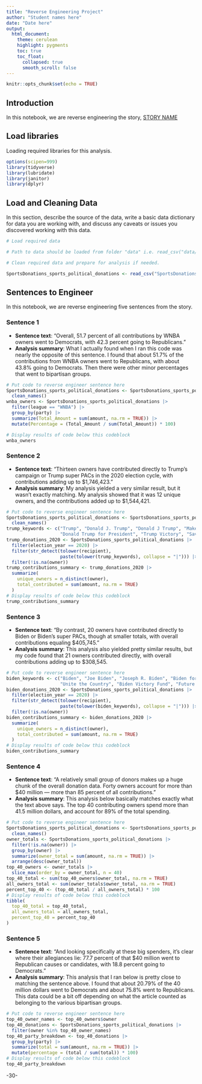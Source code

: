 ```yaml
---
title: "Reverse Engineering Project"
author: "Student names here"
date: "Date here"
output:
  html_document:
    theme: cerulean
    highlight: pygments
    toc: true
    toc_float:
      collapsed: true
      smooth_scroll: false
---
```


```r
knitr::opts_chunk$set(echo = TRUE)
```

## Introduction 

In this notebook, we are reverse engineering the story, [STORY NAME](STORY URL)

## Load libraries

Loading required libraries for this analysis.

```r
options(scipen=999)
library(tidyverse)
library(lubridate)
library(janitor)
library(dplyr)
```

## Load and Cleaning Data

In this section, describe the source of the data, write a basic data dictionary for data you are working with, and discuss any caveats or issues you discovered working with this data. 

```r
# Load required data

# Path to data should be loaded from folder "data" i.e. read_csv("data/name_of_data.csv")

# Clean required data and prepare for analysis if needed. 

SportsDonations_sports_political_donations <- read_csv("SportsDonations - sports-political-donations.csv")
```

## Sentences to Engineer
In this notebook, we are reverse engineering five sentences from the story.

### Sentence 1

* **Sentence text**: "Overall, 51.7 percent of all contributions by WNBA owners went to Democrats, with 42.3 percent going to Republicans."
* **Analysis summary**: What I actually found when I ran this code was nearly the opposite of this sentence. I found that about 51.7% of the contributions from WNBA owners went to Republicans, with about 43.8% going to Democrats. Then there were other minor percentages that went to bipartisan groups.

```r
# Put code to reverse engineer sentence here
SportsDonations_sports_political_donations <- SportsDonations_sports_political_donations |>
  clean_names()
wnba_owners <- SportsDonations_sports_political_donations |>
  filter(league == "WNBA") |>
  group_by(party) |>
  summarize(Total_Amount = sum(amount, na.rm = TRUE)) |>
  mutate(Percentage = (Total_Amount / sum(Total_Amount)) * 100)

# Display results of code below this codeblock
wnba_owners
```

### Sentence 2

* **Sentence text**: "Thirteen owners have contributed directly to Trump’s campaign or Trump super PACs in the 2020 election cycle, with contributions adding up to $1,746,423."
* **Analysis summary**: My analysis yielded a very similar result, but it wasn't exactly matching. My analysis showed that it was 12 unique owners, and the contributions added up to $1,544,421.

```r
# Put code to reverse engineer sentence here
SportsDonations_sports_political_donations <- SportsDonations_sports_political_donations |>
  clean_names()
trump_keywords <- c("Trump", "Donald J. Trump", "Donald J Trump", "Make America Great Again", 
                    "Donald Trump for President", "Trump Victory", "Save America", "Trump MAGA Committee")
trump_donations_2020 <- SportsDonations_sports_political_donations |>
  filter(election_year == 2020) |>
  filter(str_detect(tolower(recipient), 
                    paste(tolower(trump_keywords), collapse = "|"))) |>
  filter(!is.na(owner)) 
trump_contributions_summary <- trump_donations_2020 |>
  summarize(
    unique_owners = n_distinct(owner),
    total_contributed = sum(amount, na.rm = TRUE)
  )
# Display results of code below this codeblock
trump_contributions_summary
```

### Sentence 3

* **Sentence text**: "By contrast, 20 owners have contributed directly to Biden or Biden’s super PACs, though at smaller totals, with overall contributions equaling $405,745."
* **Analysis summary**: This analysis also yielded pretty similar results, but my code found that 21 owners contributed directly, with overall contributions adding up to $308,545.

```r
# Put code to reverse engineer sentence here
biden_keywords <- c("Biden", "Joe Biden", "Joseph R. Biden", "Biden for President", 
                    "Unite the Country", "Biden Victory Fund", "Future Forward USA")
biden_donations_2020 <- SportsDonations_sports_political_donations |>
  filter(election_year == 2020) |>
  filter(str_detect(tolower(recipient), 
                    paste(tolower(biden_keywords), collapse = "|"))) |>
  filter(!is.na(owner))
biden_contributions_summary <- biden_donations_2020 |>
  summarize(
    unique_owners = n_distinct(owner),
    total_contributed = sum(amount, na.rm = TRUE)
  )
# Display results of code below this codeblock
biden_contributions_summary
```

### Sentence 4

* **Sentence text**: "A relatively small group of donors makes up a huge chunk of the overall donation data. Forty owners account for more than $40 million — more than 85 percent of all contributions."
* **Analysis summary**: This analysis below basically matches exactly what the text above says. The top 40 contributing owners spend more than 41.5 million dollars, and account for 89% of the total spending.

```r
# Put code to reverse engineer sentence here
SportsDonations_sports_political_donations <- SportsDonations_sports_political_donations |>
  clean_names()
owner_totals <- SportsDonations_sports_political_donations |>
  filter(!is.na(owner)) |>
  group_by(owner) |>
  summarize(owner_total = sum(amount, na.rm = TRUE)) |>
  arrange(desc(owner_total))
top_40_owners <- owner_totals |>
  slice_max(order_by = owner_total, n = 40)
top_40_total <- sum(top_40_owners$owner_total, na.rm = TRUE)
all_owners_total <- sum(owner_totals$owner_total, na.rm = TRUE)
percent_top_40 <- (top_40_total / all_owners_total) * 100
# Display results of code below this codeblock
tibble(
  top_40_total = top_40_total,
  all_owners_total = all_owners_total,
  percent_top_40 = percent_top_40
)
```

### Sentence 5

* **Sentence text**: "And looking specifically at these big spenders, it’s clear where their allegiances lie: 77.7 percent of that $40 million went to Republican causes or candidates, with 18.8 percent going to Democrats."
* **Analysis summary**: This analysis that I ran below is pretty close to matching the sentence above. I found that about 20.79% of the 40 million dollars went to Democrats and about 75.8% went to Republicans. This data could be a bit off depending on what the article counted as belonging to the various bipartisan groups.

```r
# Put code to reverse engineer sentence here
top_40_owner_names <- top_40_owners$owner
top_40_donations <- SportsDonations_sports_political_donations |>
  filter(owner %in% top_40_owner_names)
top_40_party_breakdown <- top_40_donations |>
  group_by(party) |>
  summarize(total = sum(amount, na.rm = TRUE)) |>
  mutate(percentage = (total / sum(total)) * 100)
# Display results of code below this codeblock
top_40_party_breakdown
```

-30-